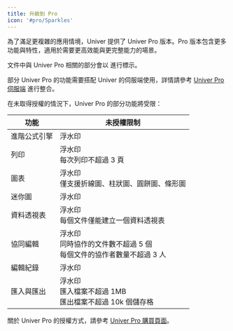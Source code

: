 ```yaml
---
title: 升級到 Pro
icon: '#pro/Sparkles'
---
```



為了滿足更複雜的應用情境，Univer 提供了 Univer Pro 版本。Pro 版本包含更多功能與特性，適用於需要更高效能與更完整能力的場景。

文件中與 Univer Pro 相關的部分會以 <IconWrapper className="inline-flex" type="pro" size="sm" icon={null} /> 進行標示。

部分 Univer Pro 的功能需要搭配 Univer 的伺服端使用，詳情請參考 [Univer Pro 伺服端](/guides/pro/server) 進行整合。

在未取得授權的情況下，Univer Pro 的部分功能將受限：

| 功能 | 未授權限制 |
| --- | --- |
| 進階公式引擎 | 浮水印 |
| 列印 | 浮水印<br />每次列印不超過 3 頁 |
| 圖表 | 浮水印<br />僅支援折線圖、柱狀圖、圓餅圖、條形圖 |
| 迷你圖 | 浮水印 |
| 資料透視表 | 浮水印<br />每個文件僅能建立一個資料透視表 |
| 協同編輯 | 浮水印<br />同時協作的文件數不超過 5 個<br />每個文件的協作者數量不超過 3 人 |
| 編輯紀錄 | 浮水印 |
| 匯入與匯出 | 浮水印<br />匯入檔案不超過 1MB<br />匯出檔案不超過 10k 個儲存格 |

關於 Univer Pro 的授權方式，請參考 [Univer Pro 購買頁面](https://univer.ai/pricing)。

